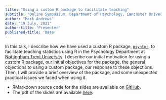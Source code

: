 ```yaml
---
title: "Using a custom R package to facilitate teaching"
subtitle: "Online Symposium, Department of Psychology, Lancaster University"
author: "Mark Andrews"
date: "19 July, 2021"
author-title: 'Presenter'
published-title: 'Date'
---
```


In this talk, I describe how we have used a custom R package,
[`psyntur`](https://mark-andrews.github.io/psyntur), to facilitate
teaching statistics using R in the Psychology Department at [Nottingham
Trent University](https://www.ntu.ac.uk/). I describe our initial
motivation for using a custom R package, our initial objectives for the
package, the general objections to using a custom package, our response
to these objections. Then, I will provide a brief overview of the
package, and some unexpected practical issues we faced when using it.

-   RMarkdown source code for the slides are available on
    [GitHub](https://github.com/mark-andrews/teaching_with_R_lancaster).
-   The pdf of the slides are available
    [here](andrews2021lancaster_slides.pdf).
